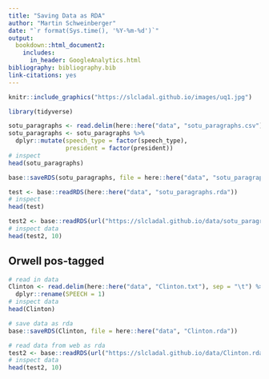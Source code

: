 ```yaml
---
title: "Saving Data as RDA"
author: "Martin Schweinberger"
date: "`r format(Sys.time(), '%Y-%m-%d')`"
output:
  bookdown::html_document2:
    includes:
      in_header: GoogleAnalytics.html
bibliography: bibliography.bib
link-citations: yes
---
```


<!--html_preserve-->
<!-- Global site tag (gtag.js) - Google Analytics -->
<script async src="https://www.googletagmanager.com/gtag/js?id=UA-130562131-1"></script>
<script>
  window.dataLayer = window.dataLayer || [];
  function gtag(){dataLayer.push(arguments);}
  gtag('js', new Date());

  gtag('config', 'UA-130562131-1');
</script>
<!--/html_preserve-->

```r
knitr::include_graphics("https://slcladal.github.io/images/uq1.jpg")
```


```r
library(tidyverse)
```


```r
sotu_paragraphs <- read.delim(here::here("data", "sotu_paragraphs.csv"), sep = ";")
sotu_paragraphs <- sotu_paragraphs %>%
  dplyr::mutate(speech_type = factor(speech_type),
                president = factor(president))
# inspect
head(sotu_paragraphs)
```



```r
base::saveRDS(sotu_paragraphs, file = here::here("data", "sotu_paragraphs.rda"))
```


```r
test <- base::readRDS(here::here("data", "sotu_paragraphs.rda"))
# inspect
head(test)
```



```r
test2 <- base::readRDS(url("https://slcladal.github.io/data/sotu_paragraphs.rda", "rb"))
# inspect data
head(test2, 10)
```


## Orwell pos-tagged

```r
# read in data
Clinton <- read.delim(here::here("data", "Clinton.txt"), sep = "\t") %>%
  dplyr::rename(SPEECH = 1)
# inspect data
head(Clinton)
```


```r
# save data as rda
base::saveRDS(Clinton, file = here::here("data", "Clinton.rda"))
```


```r
# read data from web as rda
test2 <- base::readRDS(url("https://slcladal.github.io/data/Clinton.rda", "rb"))
# inspect data
head(test2, 10)
```


